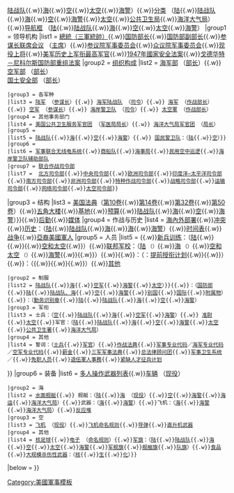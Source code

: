{{Military navigation
|style = wide
|name = US military navbox
|title = {{Flagicon image|Flag of the United States.svg}} [[美国]]军事 
|above = '''[[美军|美利堅合眾國軍]]'''<br />[[Portal:美國軍事|主题首页]] （[[Portal:美国陆军|陆]]{{.w}}[[Portal:美国海军陆战队|陆战队]]{{.w}}[[Portal:美国海军|海]]{{.w}}[[Portal:美国空军|空]]{{.w}}[[Portal:美国太空军|太空]]{{.w}}[[Portal:美国海岸警卫队|海警]]）{{.w}}[[:Category:美国军事|分类]] （[[:Category:美国陆军|陆]]{{.w}}[[:Category:美国海军陆战队|陆战队]]{{.w}}[[:Category:美国海军|海]]{{.w}}[[:Category:美国空军|空]]{{.w}}[[:Category:美国海岸警卫队|海警]]{{.w}}[[:Category:美國太空軍|太空]]{{.w}}[[:Category:美国公共卫生局|公共卫生局]]{{.w}}[[:Category:国家海洋与大气管理局|海洋大气局]]）{{.w}}[[Templatei:US miltary navbox|导航框]] （[[Template:美国陆军|陆]]{{.w}}[[Template:美國海軍陸戰隊|陆战队]]{{.w}}[[Template:美国海军|海]]{{.w}}[[Template:美国空军|空]]{{.w}}[[Template:美国太空军|太空]]{{.w}}[[Template:美国海岸警卫队|海警]]）
|group1 = 领导机构
|list1 = [[美国总统|總統（三軍統帥）]]{{.w}}[[美国国防部长|国防部长]]{{.w}}[[美国国防部副部长|国防部副部长]]{{.w}}[[美國參謀長聯席會議|参谋长联席会议]] （[[美國參謀長聯席會議主席|主席]]）{{.w}}[[美国参议院军事委员会|参议院军事委员会]]{{.w}}[[美国众议院军事委员会|众议院军事委员会]]{{.w}}[[美国现役上将列表|现役上将]]{{.w}}[[美国军队指挥官列表|美军历史上军衔最高军官]]{{.w}}[[1947年國家安全法案]]{{.w}}[[戈德华特－尼科尔斯国防部重构法案|戈德华特－尼科尔斯国防部重组法案]]
|group2 = [[美国军队结构|组织构成]]
|list2 = {{Navbox subgroup
 |groupstyle = {{WPMILHIST Infobox style|nav_box_label}}
 |group2 = 各政府部门
 |list2 = [[美国国防部|国防部]] （[[美国国防部长|部长]]）：{{wrap}}[[美国陆军部|陆军部]] （[[美国陆军部长|部长]]）{{.w}}[[美国海军部|海军部]] （[[美国海军部长|部长]]）{{.w}}[[美国空军部|空军部]] （[[美国空军部长|部长]]）<br>
[[美国国土安全部|国土安全部]] （[[美国国土安全部长|部长]]）
 |group3 = 各军种
 |list3 = [[美国陆军|陆军]] （[[美国陆军参谋长|参谋长]]）{{.w}} [[美国海军陆战队|海军陆战队]] （[[美国海军陆战队司令|司令]]）{{.w}} [[美国海军|海军]] （[[美国海军作战部长|作战部长]]）{{.w}} [[美国空军|空军]] （[[美国空军参谋长|参谋长]]）{{.w}} [[美国海岸警卫队|海岸警卫队]] （[[美国海岸警卫队司令|司令]]）{{.w}} [[美國太空軍|太空軍]] （[[美国太空军作战部长|作战部长]]）
 |group4 = 其他事务部门
 |list4 = [[美国公共卫生服务军官团]] （[[美国军医局局长|军医局局长]]）{{.w}} [[美国海洋与大气管理局军官团|海洋大气局军官团]] （[[美国海洋与大气管理局局长|局长]]） 
 |group5 = {{le|美军预备役|Reserve components of the United States Armed Forces|各军种预备役部队}}
 |list5 = {{nowrap|预备役部队：（[[美国陆军预备役部队|陆]]{{.w}}[[美国海军陆战队预备役部队|陆战队]]{{.w}}[[美国海军预备役部队|海]]{{.w}}[[美国空军预备役部队|空]]{{.w}}[[美国海岸警卫队预备役部队|海警]]）{{.w}} [[美國國民警衛隊|国民警卫队]]：（[[美国陆军国民警卫队|陆]]{{.w}}[[美国空军国民警卫队|空]]）}}
 |group6 ={{le|辅助部队|Auxiliaries|民间辅助队}}
 |list6 = [[军事联合无线电系统]]{{.w}}[[美国商船队|商船队]]{{.w}}[[美国海事局|海事局]]{{.w}}[[民用空中巡逻]]{{.w}}[[美国海岸警卫队辅助部队|海岸警卫队辅助部队]]
 |group7 = [[联合作战司令部]]
 |list7 =  [[美国北方司令部|北方司令部]]{{.w}}[[美国中央司令部|中央司令部]]{{.w}}[[美国欧洲司令部|欧洲司令部]]{{.w}}[[美国印度洋－太平洋司令部|印度洋—太平洋司令部]]{{.w}}[[美国南方司令部|南方司令部]]{{.w}}[[美国非洲司令部|非洲司令部]]{{.w}}[[美國特種作戰司令部|特种作战司令部]]{{.w}}[[美国战略司令部|战略司令部]]{{.w}}[[美国运输司令部|运输司令部]]{{.w}}[[美国网络司令部|网络司令部]]{{.w}}[[美国太空司令部|太空司令部]]}}
|group3 = 结构
|list3 = [[美国法典]]（[[美國法典第10卷|第10卷]]{{.w}}[[美國法典第14卷|第14卷]]{{.w}}[[美國法典第32卷|第32卷]]{{.w}}[[美國法典第50卷|第50卷]]）{{.w}}[[五角大楼]]{{.w}}[[美国军事基地列表|基地]]{{.w}}[[美国军费预算|预算]]{{.w}}{{nowrap|部队：（[[:Category:美国陆军军事单位与编制|陆]]{{.w}}[[美国海军陆战队军事单位与编制|陆战队]]{{.w}}[[:Category:美国海军军事单位与编制|海]]{{.w}}[[:Category:美国空军军事单位与编制|空]]{{.w}}[[美国海岸警卫队组织结构|海警]]）}}{{.w}}[[:Category:美国军事后勤|后勤]]{{.w}}[[:Category:美國軍事媒體|媒体]]
|group4 = 作战与历史
|list4 = [[駐外美軍|海內外部署]]{{.w}}[[美国冲突列表|冲突]]{{.w}}[[美国军事历史|历史]]：（[[美国陆军历史|陆]]{{.w}}[[美国海军陆战队历史|陆战队]]{{.w}}[[美国海军历史|海]]{{.w}}[[美国空军历史|海]]{{.w}}[[美国海岸警卫队历史|海警]]）{{.w}}[[美国军事作战行动时间表|时间表]]{{.w}}[[美国参加的战争列表|战争]]{{.w}}[[亚裔美国人军事史|亞裔美國軍人]]
|group5 = 人员
|list5 = 
{{Navbox subgroup
 |groupstyle = {{WPMILHIST Infobox style|nav_box_label}}
 |group1 = 训练
 |list1 = {{link-en|美国军人入伍事务处|United States Military Entrance Processing Command|入伍事务处}}{{.w}}{{link-en|军人职业倾向测试|Armed Services Vocational Aptitude Battery}}{{.w}}[[新兵训练]]：（[[美国陆军基础训练|陆]]{{.w}}{{link-en|美国海军陆战队新兵训练|United States Marine Corps Recruit Training|陆战队}}{{.w}}{{link-en|美国海军新兵训练|Recruit Training Command, Great Lakes, Illinois|海军}}{{.w}}[[美国空军基础军事训练|空和太空]]{{.w}}{{link-en|美国海岸警卫队新兵训练|United States Coast Guard Training Center Cape May|海警}}）{{.w}}[[美国联邦军事院校|联邦军校]]：（[[西点军校|陆]]<small> （{{link-en|美国陆军学院预科|United States Military Academy Preparatory School|预科班}}）</small>{{.w}}[[美国海军学院|海]]<small> （{{link-en|海军学院预科班|Naval Academy Preparatory School|预科}}）</small>{{.w}}[[美国空军学院|空和太空]]<small> （{{link-en|美国空军军官学校预科班|United States Air Force Academy Preparatory School|预科}}）</small>{{.w}}[[美国海岸警卫队学院|海警]]{{.w}}{{link-en|美国商船学院|United States Merchant Marine Academy|商船}}{{.w}}{{link-en|美国军事医科大学|Uniformed Services University of the Health Sciences|军事医学院}}）{{.w}}{{Link-en|美国参谋学院|Staff college#Staff colleges|参谋学院}}{{.w}}{{link-en|预备军官训练团|Reserve Officer Training Corps}}：（{{link-en|美国陆军预备军官训练团|Army Reserve Officers' Training Corps|陆}}：[[提前授衔计划]]{{.w}}{{link-en|海军预备军官训练团|Naval Reserve Officers Training Corps|陆战队／海}}{{.w}}{{link-en|空军预备军官训练团|Air Force Reserve Officer Training Corps|空}}）{{.w}}{{link-en|美国军官候选学校|Officer Candidate School#United States|军官候选学校}}：（{{link-en|美国陆军军官候选学校|Officer Candidate School (United States Army)|陆}}{{.w}}{{link-en|美国海军陆战队军官候选学校|Officer Candidates School (United States Marine Corps)|陆战队}}{{.w}}{{link-en|美国海军军官候选学校|Officer Candidate School (United States Navy)|海}}{{.w}}{{link-en|美国空军军官训练学校|Air Force Officer Training School|空}}）{{.w}}[[:Category:美國軍事教育與訓練|其他]]
 |group2 = 制服
 |list2 = {{nowrap|{{le|美国军服|Uniforms of the United States Armed Forces|制服}}：（[[美国陆军军服|陆]]{{.w}}[[美国海军陆战队军服|陆战队]]{{.w}}[[美国海军军服|海]]{{.w}}[[美国空军军服|空军]]{{.w}}[[美国海岸警卫队军服|海警]]{{.w}}[[美国太空军军服|太空]]）}}{{.w}}{{le|美国军队奖章与勋章|Awards and decorations of the United States Armed Forces|奖章与勋章}}：（[[美军跨军种通用勋奖|国防部]]{{.w}}[[美国陆军奖章与勋章|陆]]{{.w}}[[美国海军部军事奖章与勋章|陆战队、海]]{{.w}}[[美国空军勋奖|空]]{{.w}}[[美国海岸警卫队奖章与勋章|海警]]{{.w}}[[美国军队批准的别国勋章|别国]]{{.w}}[[美国军队批准的国际勋章|国际]]{{.w}}[[美国军队奖章附属物|附属物]]）{{.w}}{{le|美国军队徽章|Military badges of the United States|徽章}}：（[[美国部队勤务识别章|勤务识别章]]{{.w}}[[美国陆军技能章|陆]]{{.w}}[[美國海軍陸戰隊技能章|陆战队]]{{.w}}[[美国海军识别徽章|海]]{{.w}}[[美国识别空军徽章|空]]{{.w}}[[美国海岸警卫队识别徽章|海警]]）
 |group3 = 军衔
 |list3 = 士兵：（[[美国陆军士兵军衔|空]]{{.w}}[[美国海军陆战队士兵军衔|陆战队]]{{.w}}[[美国海军士兵军衔|海]]{{.w}}[[美国空军士兵军衔|空军]]{{.w}}[[美国海岸警卫队士兵军衔|海警]]）{{.w}} [[准尉 (美国)|准尉]]{{.w}}[[美国太空军士兵軍銜|太空]]{{.w}}军官：（[[美国陆军军官军衔|陆]]{{.w}}[[美国海军陆战队军官军衔|陆战队]]{{.w}}[[美国海军军官军衔|海]]{{.w}}[[美国空军军官军衔|空]]{{.w}}[[美国海岸警卫队军官军衔|海警]]{{.w}}[[美國太空軍軍銜|太空]]{{.w}}[[美国公共卫生署军官团#军官军衔|公共卫生署]]{{.w}}[[国家海洋与大气管理局军官团#军官军衔|海洋大气局]]）
 |group4 = 其他
 |list4 = 誓词：（[[美国军队士兵誓词|士兵]]{{.w}}[[美国军队军官誓词|军官]]）{{.w}}[[美国作战部队法典|作战法典]]{{.w}}[[美国军事专业代码|军事专业代码]]／[[美国海军专业代码|海军专业代码]]／[[美国空军专业代码|空军专业代码]]{{.w}}[[美国军人薪金|薪金]]{{.w}}[[三军军事法典]]{{.w}}[[总法律顾问团]]{{.w}}[[军事卫生系统]]／{{Link-en|美國三軍醫療照護計畫|TRICARE|三軍醫療照護計畫}}{{.w}}[[美国军队免职人员|免职人员]]{{.w}}[[美國退伍軍人事務部|退伍軍人事務]]{{.w}}[[紧缺人才征兵计划]]
}}
|group6 = 装备
|list6 = {{Navbox subgroup
 |groupstyle = {{WPMILHIST Infobox style|nav_box_label}}
 |group1 = 陆
 |list1 = [[美国军队单兵武器列表|单兵武器]]{{.w}}[[美国军队多人操作武器列表|多人操作武器列表]]{{.w}}[[美国军用车辆列表|车辆]]&nbsp;（[[美国现役军用陆地车辆列表|现役]]）
 |group2 = 海
 |list2 = {{nowrap begin}}[[美国现役水面舰艇列表|水面舰艇]]{{.w}} 舰艇：（[[美国陆军船只列表|陆]]{{.w}}[[美國海軍艦艇列表|海]] （[[美国海军现役船只列表|现役]]）{{.w}}[[美国空军船只列表|空]]{{.w}}[[美国海岸警卫队汽艇列表|海警]]{{.w}}[[美国军事海运司令部船只列表|海运]]{{.w}}[[美国国家海洋和大气管理局船只与飞机列表|海洋大气局]]）{{.w}}武器：（[[美国海军武器列表|海]]{{.w}}[[美国海岸警卫队装备#轻武器|海警]]）{{.w}}飞机：（[[美国海军军用飞机列表|海]]{{.w}}[[美国海岸警卫队装备#飞机|海警]]{{.w}}[[美国国家海洋和大气管理局船只与飞机列表|海洋大气局]]）{{.w}}[[美国海军核反应堆|反应堆]]{{nowrap end}}
 |group3 = 空
 |list3 = [[美国军用飞机列表|飞机]]&nbsp;（[[美国现役军机列表|现役]]）{{.w}}[[1962年美国三军航空器命名系统|飞机命名规则]]{{.w}}[[美国导弹列表|导弹]]{{.w}}[[美国直升机武器系统|直升机武器]]
 |group4 = 其他
 |list4 = {{nowrap begin}}[[核足球]]{{.w}}[[美国军用电子设备列表|电子]] （[[三军电子设备命名规则|命名规则]]）{{.w}}[[美国武装部队旗帜|军旗]]：（[[美国陆军军旗|陆]]{{.w}}[[美国海军陆战队军旗|陆战队]]{{.w}}[[美国海军军旗|海]]{{.w}}[[美国空军军旗|空]]{{.w}}[[美國太空軍旗幟|太空]]{{.w}}[[美国海岸警卫队军旗|海警]]{{.w}}[[美国军舰旗|军舰旗]]{{.w}}[[美国舰艏旗|舰艏旗]]{{.w}}[[美国队旗|队旗]]）{{.w}}[[美国军用口粮|食品]]{{.w}}[[美國與大規模殺傷性武器|大规模杀伤性武器]]：（[[美国核武器|核]]{{.w}}[[美国生物武器|生]]{{.w}}[[美国化学武器|化]]）{{nowrap end}}}}
|below = {{nowrap|1=缩写： 陆=[[美国陆军|陆军]]，{{wrap}}陆战队=[[美国海军陆战队|海军陆战队]]，{{wrap}}海=[[美國海軍|海军]]，{{wrap}}空=[[美国空军|空军]]，{{wrap}}海警=[[美国海岸警卫队|海岸警卫队]]，{{wrap}}太空=[[美国太空军|太空军]]，{{wrap}}海洋大气局=[[美国国家海洋和大气管理局]]，{{wrap}}海运=[[军事海运司令部]]}}
}}<noinclude>
{{Documentation}}
[[Category:美國軍事模板]]
<!-- PLEASE ADD CATEGORIES AND INTERWIKIS TO THE DOCUMENTATION -->
</noinclude>